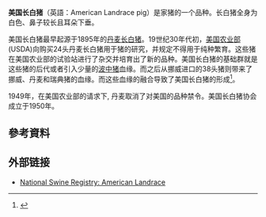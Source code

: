 {{NoteTA|G1=畜牧}}
{{猪品种信息框
|品种=美国长白猪
|图片=
|图片说明=
|起源=丹麦
|毛色=全身为白色
|耳朵=下垂
|美国品种委员会=National Swine Registry
}}

'''美国长白猪'''（英語：American Landrace pig）是家猪的一个品种。长白猪全身为白色、鼻子较长且耳朵下垂。

美国长白猪最早起源于1895年的[[丹麦长白猪|丹麦长白猪]]。19世纪30年代初，[[美国农业部|美国农业部]](USDA)向{{link-en|丹麦外交部|Minister of Foreign Affairs (Denmark)}}购买24头丹麦长白猪用于猪的研究，并规定不得用于纯种繁育。这些猪在美国农业部的试验站进行了杂交并培育出了新的品种。美国长白猪的基础群就是这些猪的后代或者引入少量的[[波中猪|波中猪]]血缘。而之后从挪威进口的38头猪则带来了挪威、丹麦和瑞典猪的血缘。而这些血缘的融合导致了美国长白猪的形成<ref> {{cite web |url=http://www.ansi.okstate.edu/breeds/swine/americanlandrace/index.htm |title=American Landrace |accessdate=2009-03-01 |date=1999-08-04 |publisher=Oklahoma State University Board of Regents |language=en |deadurl=yes |archiveurl=https://web.archive.org/web/20090316084233/http://www.ansi.okstate.edu/breeds/swine/americanlandrace/index.htm |archivedate=2009-03-16 }}</ref>。

1949年，在美国农业部的请求下, 丹麦取消了对美国的品种禁令。美国长白猪协会成立于1950年。

==參考資料==
<div class="references-small">
<references />
</div>

== 外部链接 ==
* {{en}}[https://web.archive.org/web/20090202133306/http://www.nationalswine.com/industryreference/indrefswinebrLand.html National Swine Registry: American Landrace]